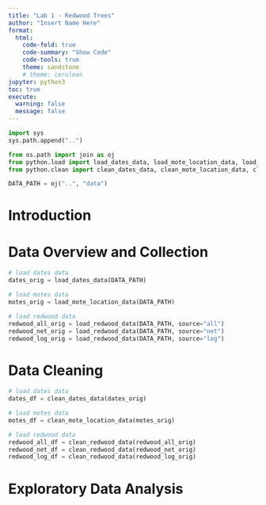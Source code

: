 ```yaml
---
title: "Lab 1 - Redwood Trees"
author: "Insert Name Here"
format: 
  html:
    code-fold: true
    code-summary: "Show Code"
    code-tools: true
    theme: sandstone
    # theme: cerulean
jupyter: python3
toc: true
execute: 
  warning: false
  message: false
---
```


```python
import sys
sys.path.append("..")

from os.path import join as oj
from python.load import load_dates_data, load_mote_location_data, load_redwood_data
from python.clean import clean_dates_data, clean_mote_location_data, clean_redwood_data

DATA_PATH = oj("..", "data")
```

# Introduction

# Data Overview and Collection

```python
# load dates data
dates_orig = load_dates_data(DATA_PATH)

# load motes data
motes_orig = load_mote_location_data(DATA_PATH)

# load redwood data
redwood_all_orig = load_redwood_data(DATA_PATH, source="all")
redwood_net_orig = load_redwood_data(DATA_PATH, source="net")
redwood_log_orig = load_redwood_data(DATA_PATH, source="log")
```

# Data Cleaning

```python
# load dates data
dates_df = clean_dates_data(dates_orig)

# load motes data
motes_df = clean_mote_location_data(motes_orig)

# load redwood data
redwood_all_df = clean_redwood_data(redwood_all_orig)
redwood_net_df = clean_redwood_data(redwood_net_orig)
redwood_log_df = clean_redwood_data(redwood_log_orig)
```

# Exploratory Data Analysis
